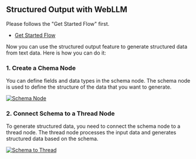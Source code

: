 ## Structured Output with WebLLM

Please follows the "Get Started Flow" first.

- [Get Started Flow](./#/document/get-started)

Now you can use the structured output feature to generate structured data from text data. Here is how you can do it:

### 1. Create a Chema Node

You can define fields and data types in the schema node. The schema node is used to define the structure of the data that you want to generate.

[![Schema Node](./docs/create-schema-node.gif)](./docs/create-schema-node.gif)


### 2. Connect Schema to a Thread Node

To generate structured data, you need to connect the schema node to a thread node. The thread node processes the input data and generates structured data based on the schema.

[![Schema to Thread](./docs/schema-to-thread.gif)](./docs/schema-to-thread.gif)



